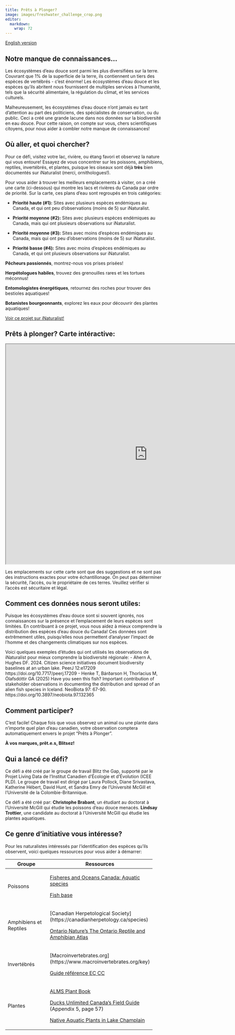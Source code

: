 ```yaml
---
title: Prêts à Plonger?
image: images/freshwater_challenge_crop.png
editor: 
  markdown: 
    wrap: 72
---
```


[English
version](https://pollocklab.github.io/blitz-the-gap/challenges/freshwater-challenge-template.html){.btn
.btn-secondary .btn role="button"}

## Notre manque de connaissances…

Les écosystèmes d’eau douce sont parmi les plus diversifiées sur la
terre. Couvrant que 1% de la superficie de la terre, ils contiennent un
tiers des espèces de vertébrés - c’est énorme! Les écosystèmes d’eau
douce et les espèces qu’ils abritent nous fournissent de multiples
services à l’humanité, tels que la sécurité alimentaire, la régulation
du climat, et les services culturels.

Malheureusement, les écosystèmes d’eau douce n’ont jamais eu tant
d’attention au part des politiciens, des spécialistes de conservation,
ou du public. Ceci a créé une grande lacune dans nos données sur la
biodiversité en eau douce. Pour cette raison, on compte sur vous, chers
scientifiques citoyens, pour nous aider à combler notre manque de
connaissances!

## Où aller, et quoi chercher?

Pour ce défi, visitez votre lac, rivière, ou étang favori et observez la
nature qui vous entoure! Essayez de vous concentrer sur les poissons,
amphibiens, reptiles, invertébrés, et plantes, puisque les oiseaux sont
déjà **très** bien documentés sur iNaturalist (merci, ornithologues!).

Pour vous aider à trouver les meilleurs emplacements à visiter, on a
créé une carte (ci-dessous) qui montre les lacs et rivières du Canada
par ordre de priorité. Sur la carte, ces plans d’eau sont regroupés en
trois catégories:

-   **Priorité haute (#1):** Sites avec plusieurs espèces endémiques au
    Canada, et qui ont peu d’observations (moins de 5) sur iNaturalist.

-   **Priorité moyenne (#2):** Sites avec plusieurs espèces endémiques
    au Canada, mais qui ont plusieurs observations sur iNaturalist.

-   **Priorité moyenne (#3):** Sites avec moins d’espèces endémiques au
    Canada, mais qui ont peu d’observations (moins de 5) sur
    iNaturalist.

-   **Priorité basse (#4):** Sites avec moins d’espèces endémiques au
    Canada, et qui ont plusieurs observations sur iNaturalist.

**Pêcheurs passionnés**, montrez-nous vos prises prisées!

**Herpétologues habiles**, trouvez des grenouilles rares et les tortues
méconnus!

**Entomologistes énergétiques**, retournez des roches pour trouver des
bestioles aquatiques!

**Botanistes bourgeonnants**, explorez les eaux pour découvrir des
plantes aquatiques!

[Voir ce projet sur
iNaturalist!](https://inaturalist.ca/projects/https://inaturalist.ca/projects/make-a-splash){.btn
.btn-primary .btn role="button"}

## Prêts à plonger? Carte intéractive:

```{=html}
<iframe width="900" height="700" src="https://pollocklab.github.io/blitzthegap-freshwater/challenge_freshwater_map.html" title="Prêts à plonger?" data-external="1"></iframe>
```

::: callout-warning
Les emplacements sur cette carte sont que des suggestions et ne sont pas
des instructions exactes pour votre échantillonage. On peut pas
déterminer la sécurité, l'accès, ou le propriétaire de ces terres.
Veuillez vérifier si l'accès est sécuritaire et légal.
:::

## **Comment ces données nous seront utiles:**

Puisque les écosystèmes d’eau douce sont si souvent ignorés, nos
connaissances sur la présence et l’emplacement de leurs espèces sont
limitées. En contribuant à ce projet, vous nous aidez à mieux comprendre
la distribution des espèces d’eau douce du Canada! Ces données sont
extrêmement utiles, puisqu’elles nous permettent d’analyser l’impact de
l’homme et des changements climatiques sur nos espèces.

Voici quelques exemples d’études qui ont utilisés les observations de
iNaturalist pour mieux comprendre la biodiversité régionale: - Ahern A,
Hughes DF. 2024. Citizen science initiatives document biodiversity
baselines at an urban lake. PeerJ 12:e17209
https://doi.org/10.7717/peerj.17209 - Henke T, Bárðarson H, Thorlacius
M, Ólafsdóttir GA (2025) Have you seen this fish? Important contribution
of stakeholder observations in documenting the distribution and spread
of an alien fish species in Iceland. NeoBiota 97: 67-90.
https://doi.org/10.3897/neobiota.97.132365

## **Comment participer?**

C’est facile! Chaque fois que vous observez un animal ou une plante dans
n’importe quel plan d’eau canadien, votre observation comptera
automatiquement envers le projet “Prêts à Plonger”.

**À vos marques, prêt.e.s, Blitsez!**

## **Qui a lancé ce défi?**

Ce défi a été créé par le groupe de travail Blitz the Gap, supporté par
le Projet Living Data de l’Institut Canadien d’Écologie et d’Évolution
(ICEE PLD). Le groupe de travail est dirigé par Laura Pollock, Diane
Srivastava, Katherine Hébert, David Hunt, et Sandra Emry de l’Université
McGill et l’Université de la Colombie-Britannique.

Ce défi a été créé par: **Christophe Brabant**, un étudiant au doctorat
à l’Université McGill qui étudie les poissons d’eau douce menacés.
**Lindsay Trottier**, une candidate au doctorat à l’Université McGill
qui étudie les plantes aquatiques.

## **Ce genre d'initiative vous intéresse?**

Pour les naturalistes intéressés par l’identification des espèces qu’ils
observent, voici quelques ressources pour vous aider à démarrer:

+-----------------------+------------------------------------------+
| Groupe                | Ressources                               |
+=======================+==========================================+
| Poissons              | [Fisheres and Oceans Canada: Aquatic     |
|                       | species](https://www.dfo-mpo.            |
|                       | gc.ca/species-especes/identify-eng.html) |
|                       |                                          |
|                       | [Fish                                    |
|                       | base](https://fish                       |
|                       | base.se/keys/description.php?keycode=97) |
+-----------------------+------------------------------------------+
| Amphibiens et         | [Canadian Herpetological                 |
| Reptiles              | Society]                                 |
|                       | (https://canadianherpetology.ca/species) |
|                       |                                          |
|                       | [Ontario Nature's The Ontario Reptile    |
|                       | and Amphibian                            |
|                       | Atlas](https://polloc                    |
|                       | klab.github.io/blitz-the-gap/challenges/ |
|                       | h%20ttps://catalog.ontarionature.org/ont |
|                       | ario-reptile-and-amphibian-atlas/page/1) |
+-----------------------+------------------------------------------+
| Invertébrés           | [Macroinvertebrates.org]                 |
|                       | (https://www.macroinvertebrates.org/key) |
|                       |                                          |
|                       | [Guide référence                         |
|                       | EC                                       |
|                       | CC](https://www.canada.ca/content/dam/ec |
|                       | c%20c/documents/pdf/science-technology/c |
|                       | abin/050_TaxonomicGroupsRefGuide_EN.pdf) |
+-----------------------+------------------------------------------+
| Plantes               | [ALMS Plant                              |
|                       | Book](https://alms.ca/wp-content/u       |
|                       | ploads/2020/07/ALMS-Plant-Book-2020.pdf) |
|                       |                                          |
|                       | [Ducks Unlimited Canada's Field          |
|                       | Guide](https://www.ducks.ca              |
|                       | /assets/2014/12/field-guide-low-res.pdf) |
|                       | (Appendix 5, page 57)                    |
|                       |                                          |
|                       | [Native Aquatic Plants in Lake           |
|                       | Champlain](https://pollockla             |
|                       | b.github.io/blitz-the-gap/challenges/htt |
|                       | ps%20://www.lakechamplaincommittee.org/f |
|                       | ileadmin/files/Photo%20Archive/Learn/Nat |
|                       | i%20ve_Aquatic_Plants_files/LCC_Native_A |
|                       | quatic_Plant_ID_Cards_-_Web_Version.pdf) |
+-----------------------+------------------------------------------+

